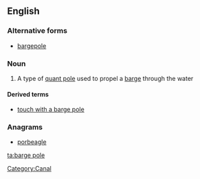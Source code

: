 ==English==

===Alternative forms===
* [[bargepole]]

===Noun===
{{en-noun|sg=[[barge]] [[pole]]}}

# A type of [[quant pole]] used to propel a [[barge]] through the water

====Derived terms====
* [[touch with a barge pole]]

===Anagrams===
* [[porbeagle#English|porbeagle]]

[[Category:Canal]]

[[ta:barge pole]]